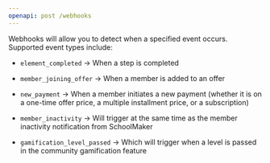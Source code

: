 ```yaml
---
openapi: post /webhooks
---
```


Webhooks will allow you to detect when a specified event occurs. Supported event types include:

* `element_completed` → When a step is completed

* `member_joining_offer` →  When a member is added to an offer

* `new_payment` → When a member initiates a new payment (whether it is on a one-time offer price, a multiple installment price, or a subscription)

* `member_inactivity` → Will trigger at the same time as the member inactivity notification from SchoolMaker

* `gamification_level_passed`  → Which will trigger when a level is passed in the community gamification feature